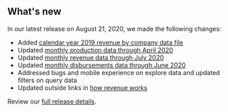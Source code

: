 ## What's new

In our latest release on August 21, 2020, we made the following changes:

- Added [calendar year 2019 revenue by company data file](https://beta-nrrd.app.cloud.gov/downloads/federal-revenue-by-company)
- Updated [monthly production data through April 2020](https://beta-nrrd.app.cloud.gov/downloads/production-by-month)
- Updated [monthly revenue data through July 2020](https://beta-nrrd.app.cloud.gov/downloads/revenue-by-month)
- Updated [monthly disbursements data through June 2020](https://beta-nrrd.app.cloud.gov/downloads/disbursements-by-month)
- Addressed bugs and mobile experience on explore data and updated filters on query data
- Updated outside links in [how revenue works](https://beta-nrrd.app.cloud.gov/how-revenue-works)

Review our [full release details](https://github.com/ONRR/nrrd/releases).
